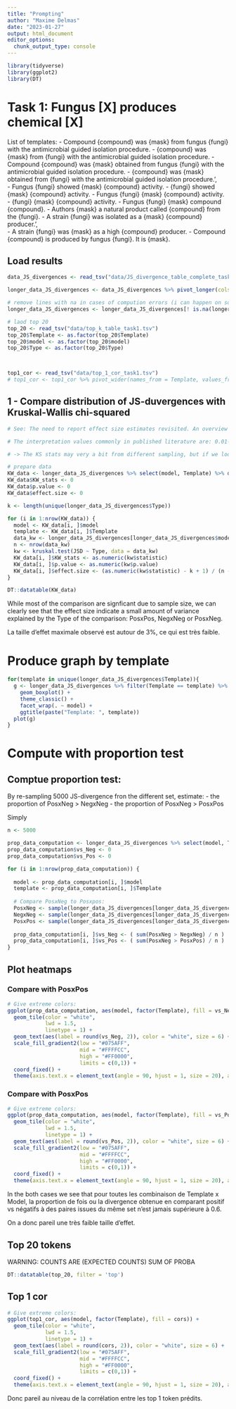 ```yaml
---
title: "Prompting"
author: "Maxime Delmas"
date: "2023-01-27"
output: html_document
editor_options: 
  chunk_output_type: console
---
```


```r
library(tidyverse)
library(ggplot2)
library(DT)
```


# Task 1: Fungus [X] produces chemical [X]

List of templates:
- Compound {compound} was {mask} from fungus {fungi} with the antimicrobial guided isolation procedure.
- {compound} was {mask} from {fungi} with the antimicrobial guided isolation procedure.
- Compound {compound} was {mask} obtained from fungus {fungi} with the antimicrobial guided isolation procedure.
- {compound} was {mask} obtained from {fungi} with the antimicrobial guided isolation procedure.',      
- Fungus {fungi} showed {mask} {compound} activity.
- {fungi} showed {mask} {compound} activity.
- Fungus {fungi} {mask} {compound} activity.
- {fungi} {mask} {compound} activity.
- Fungus {fungi} {mask} compound {compound}.
- Authors {mask} a natural product called {compound} from the {fungi}.
- A strain {fungi} was isolated as a {mask} {compound} producer.',              
- A strain {fungi} was {mask} as a high {compound} producer.
- Compound {compound} is produced by fungus {fungi}. It is {mask}.



## Load results
```r
data_JS_divergences <- read_tsv("data/JS_divergence_table_complete_task1_5000.tsv")

longer_data_JS_divergences <- data_JS_divergences %>% pivot_longer(cols = c("PosxPos", "NegxNeg", "PosxNeg"), names_to = "Type", values_to = "JSD")

# remove lines with na in cases of compution errors (i can happen on some lines ...)
longer_data_JS_divergences <- longer_data_JS_divergences[! is.na(longer_data_JS_divergences$JSD), ]

# laod top 20
top_20 <- read_tsv("data/top_k_table_task1.tsv")
top_20$Template <- as.factor(top_20$Template)
top_20$model <- as.factor(top_20$model)
top_20$Type <- as.factor(top_20$Type)



top1_cor <- read_tsv("data/top_1_cor_task1.tsv")
# top1_cor <- top1_cor %>% pivot_wider(names_from = Template, values_from = cors)
```

## 1 - Compare distribution of JS-duvergences with Kruskal-Wallis chi-squared
```r
# See: The need to report effect size estimates revisited. An overview of some recommended measures of effect size

# The interpretation values commonly in published literature are: 0.01- < 0.06 (small effect), 0.06 - < 0.14 (moderate effect) and >= 0.14 (large effect).

# -> The KS stats may very a bit from different sampling, but if we look at the boxplot betwwen different samples, mediam, mean, min, etc... are globally thr sane, so its justs the ranks that can be a bit differents, but whatever the conclusions are the same.

# prepare data
KW_data <- longer_data_JS_divergences %>% select(model, Template) %>% distinct()
KW_data$KW_stats <- 0
KW_data$p.value <- 0
KW_data$effect.size <- 0

k <- length(unique(longer_data_JS_divergences$Type))

for (i in 1:nrow(KW_data)) {
  model <- KW_data[i, ]$model
  template <- KW_data[i, ]$Template
  data_kw <- longer_data_JS_divergences[longer_data_JS_divergences$model == model & longer_data_JS_divergences$Template == template, ]
  n <- nrow(data_kw)
  kw <- kruskal.test(JSD ~ Type, data = data_kw)
  KW_data[i, ]$KW_stats <- as.numeric(kw$statistic)
  KW_data[i, ]$p.value <- as.numeric(kw$p.value)
  KW_data[i, ]$effect.size <- (as.numeric(kw$statistic) - k + 1) / (n - k) * 100
}

DT::datatable(KW_data)
```

While most of the comparison are signficant due to sample size, we can clearly see that the effect size indicate a small amount of variance explained by the Type of the comparison: PosxPos, NegxNeg or PosxNeg.

La taille d'effet maximale observé est autour de 3%, ce qui est très faible.

# Produce graph by template
```r
for(template in unique(longer_data_JS_divergences$Template)){
  g <- longer_data_JS_divergences %>% filter(Template == template) %>% ggplot(aes(x = Type, y = JSD)) +
    geom_boxplot() +
    theme_classic() +
    facet_wrap(. ~ model) +
    ggtitle(paste("Template: ", template))
  plot(g)
}
```


# Compute with proportion test

## Comptue proportion test: 

By re-sampling 5000 JS-divergence fron the different set, estimate:
  - the proportion of PosxNeg > NegxNeg
  - the proportion of PosxNeg > PosxPos

Simply 
```r

n <- 5000

prop_data_computation <- longer_data_JS_divergences %>% select(model, Template) %>% distinct()
prop_data_computation$vs_Neg <- 0
prop_data_computation$vs_Pos <- 0

for (i in 1:nrow(prop_data_computation)) {
  
  model <- prop_data_computation[i, ]$model
  template <- prop_data_computation[i, ]$Template
  
  # Compare PosxNeg to Posxpos:
  PosxNeg <- sample(longer_data_JS_divergences[longer_data_JS_divergences$model == model & longer_data_JS_divergences$Template == template & longer_data_JS_divergences$Type == "PosxNeg", ]$JSD, replace = T, size = n)
  NegxNeg <- sample(longer_data_JS_divergences[longer_data_JS_divergences$model == model & longer_data_JS_divergences$Template == template & longer_data_JS_divergences$Type == "NegxNeg", ]$JSD, replace = T, size = n)
  PosxPos <- sample(longer_data_JS_divergences[longer_data_JS_divergences$model == model & longer_data_JS_divergences$Template == template & longer_data_JS_divergences$Type == "PosxPos", ]$JSD, replace = T, size = n)
  
  prop_data_computation[i, ]$vs_Neg <- ( sum(PosxNeg > NegxNeg) / n )
  prop_data_computation[i, ]$vs_Pos <- ( sum(PosxNeg > PosxPos) / n )
}
```

## Plot heatmaps


### Compare with PosxPos

```r
# Give extreme colors:
ggplot(prop_data_computation, aes(model, factor(Template), fill = vs_Neg)) + 
  geom_tile(color = "white",
            lwd = 1.5,
            linetype = 1) +
  geom_text(aes(label = round(vs_Neg, 2)), color = "white", size = 6) +
  scale_fill_gradient2(low = "#075AFF",
                       mid = "#FFFFCC",
                       high = "#FF0000",
                       limits = c(0,1)) +
  coord_fixed() + 
  theme(axis.text.x = element_text(angle = 90, hjust = 1, size = 20), axis.text.y = element_text(size = 20))

```

### Compare with PosxPos
```r
# Give extreme colors:
ggplot(prop_data_computation, aes(model, factor(Template), fill = vs_Pos)) + 
  geom_tile(color = "white",
            lwd = 1.5,
            linetype = 1) +
  geom_text(aes(label = round(vs_Pos, 2)), color = "white", size = 6) +
  scale_fill_gradient2(low = "#075AFF",
                       mid = "#FFFFCC",
                       high = "#FF0000",
                       limits = c(0,1)) +
  coord_fixed() + 
  theme(axis.text.x = element_text(angle = 90, hjust = 1, size = 20), axis.text.y = element_text(size = 20))
```


In the both cases we see that pour toutes les combinaison de Template x Model, la proportion de fois ou la divergence obtenue en comparant positif vs négatifs à des paires issues du même set n'est jamais supérieure à 0.6.

On a donc pareil une très faible taille d'effet.

## Top 20 tokens
WARNING: COUNTS ARE (EXPECTED COUNTS) SUM OF PROBA

```r
DT::datatable(top_20, filter = 'top')

```

## Top 1 cor

```r
# Give extreme colors:
ggplot(top1_cor, aes(model, factor(Template), fill = cors)) + 
  geom_tile(color = "white",
            lwd = 1.5,
            linetype = 1) +
  geom_text(aes(label = round(cors, 2)), color = "white", size = 6) +
  scale_fill_gradient2(low = "#075AFF",
                       mid = "#FFFFCC",
                       high = "#FF0000",
                       limits = c(0,1)) +
  coord_fixed() + 
  theme(axis.text.x = element_text(angle = 90, hjust = 1, size = 20), axis.text.y = element_text(size = 20))
```


Donc pareil au niveau de la corrélation entre les top 1 token prédits.

